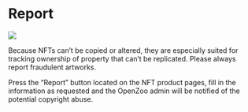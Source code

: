 # Report

![](/report.jpg)

Because NFTs can’t be copied or altered, they are especially suited for tracking ownership of property that can’t be replicated.
Please always report fraudulent artworks. 

Press the “Report” button located on the NFT product pages, fill in the information as requested and the OpenZoo admin will be notified of the potential copyright abuse.
